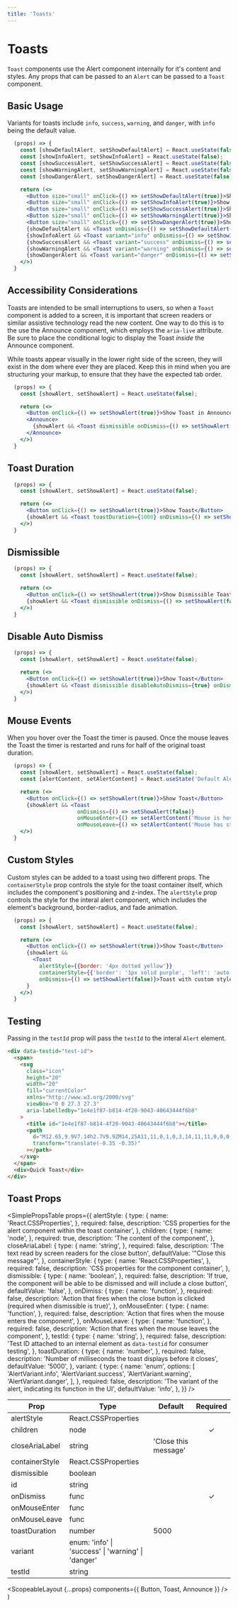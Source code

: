 ```yaml
---
title: 'Toasts'
---
```



# Toasts

`Toast` components use the <Link to="/api/alert">Alert component</Link> internally for it's content and styles. Any props that can be passed to an `Alert` can be passed to a `Toast` component.

## Basic Usage

Variants for toasts include `info`, `success`, `warning`, and `danger`, with `info` being the default value.

```.jsx
  (props) => {
    const [showDefaultAlert, setShowDefaultAlert] = React.useState(false);
    const [showInfoAlert, setShowInfoAlert] = React.useState(false);
    const [showSuccessAlert, setShowSuccessAlert] = React.useState(false);
    const [showWarningAlert, setShowWarningAlert] = React.useState(false);
    const [showDangerAlert, setShowDangerAlert] = React.useState(false);

    return (<>
      <Button size="small" onClick={() => setShowDefaultAlert(true)}>Show Default Toast</Button>
      <Button size="small" onClick={() => setShowInfoAlert(true)}>Show Info Toast</Button>
      <Button size="small" onClick={() => setShowSuccessAlert(true)}>Show Success Toast</Button>
      <Button size="small" onClick={() => setShowWarningAlert(true)}>Show Warning Toast</Button>
      <Button size="small" onClick={() => setShowDangerAlert(true)}>Show Danger Toast</Button>
      {showDefaultAlert && <Toast onDismiss={() => setShowDefaultAlert(false)}>Default Toast</Toast>}
      {showInfoAlert && <Toast variant="info" onDismiss={() => setShowInfoAlert(false)}>Info Toast</Toast>}
      {showSuccessAlert && <Toast variant="success" onDismiss={() => setShowSuccessAlert(false)}>Success Toast</Toast>}
      {showWarningAlert && <Toast variant="warning" onDismiss={() => setShowWarningAlert(false)}>Warning Toast</Toast>}
      {showDangerAlert && <Toast variant="danger" onDismiss={() => setShowDangerAlert(false)}>Danger Toast</Toast>}
    </>)
  }
```

## Accessibility Considerations

Toasts are intended to be small interruptions to users, so when a `Toast` component is added to a screen, it is important that screen readers or similar assistive technology
read the new content. One way to do this is to the use the <Link to="/api/announce">Announce component</Link>, which employs the `aria-live` attribute. Be sure to place
the conditional logic to display the Toast _inside_ the Announce component.

While toasts appear visually in the lower right side of the screen, they will exist in the dom where ever they are placed. Keep this in mind when you are structuring your
markup, to ensure that they have the expected tab order.

```.jsx
  (props) => {
    const [showAlert, setShowAlert] = React.useState(false);

    return (<>
      <Button onClick={() => setShowAlert(true)}>Show Toast in Announce</Button>
      <Announce>
        {showAlert && <Toast dismissible onDismiss={() => setShowAlert(false)}>Dismissible Toast with <a href="#">linked text</a></Toast>}
      </Announce>
    </>)
  }
```

## Toast Duration

```.jsx
  (props) => {
    const [showAlert, setShowAlert] = React.useState(false);

    return (<>
      <Button onClick={() => setShowAlert(true)}>Show Toast</Button>
      {showAlert && <Toast toastDuration={1000} onDismiss={() => setShowAlert(false)}>Quick Toast</Toast>}
    </>)
  }
```

## Dismissible

```.jsx
  (props) => {
    const [showAlert, setShowAlert] = React.useState(false);

    return (<>
      <Button onClick={() => setShowAlert(true)}>Show Dismissible Toast</Button>
      {showAlert && <Toast dismissible onDismiss={() => setShowAlert(false)}>Dismissible Toast</Toast>}
    </>)
  }
```

## Disable Auto Dismiss

```.jsx
  (props) => {
    const [showAlert, setShowAlert] = React.useState(false);

    return (<>
      <Button onClick={() => setShowAlert(true)}>Show Toast</Button>
      {showAlert && <Toast dismissible disableAutoDismiss={true} onDismiss={() => setShowAlert(false)}>Non-Auto Hiding Dismissible Toast</Toast>}
    </>)
  }
```

## Mouse Events

When you hover over the Toast the timer is paused. Once the mouse leaves the Toast the timer is restarted and runs for half of the original toast duration.

```.jsx
  (props) => {
    const [showAlert, setShowAlert] = React.useState(false);
    const [alertContent, setAlertContent] = React.useState('Default Alert Content');

    return (<>
      <Button onClick={() => setShowAlert(true)}>Show Toast</Button>
      {showAlert && <Toast
                      onDismiss={() => setShowAlert(false)}
                      onMouseEnter={() => setAlertContent('Mouse is hovering toast')}
                      onMouseLeave={() => setAlertContent('Mouse has stopped hovering toast')}>{alertContent}</Toast>}
    </>)
  }
```

## Custom Styles

Custom styles can be added to a toast using two different props. The `containerStyle` prop controls the style for the toast container itself,
which includes the component's positioning and z-index. The `alertStyle` prop controls the style for the interal alert component, which
includes the element's background, border-radius, and fade animation.

```.jsx
  (props) => {
    const [showAlert, setShowAlert] = React.useState(false);

    return (<>
      <Button onClick={() => setShowAlert(true)}>Show Toast</Button>
      {showAlert &&
        <Toast
          alertStyle={{border: '4px dotted yellow'}}
          containerStyle={{'border': '1px solid purple', 'left': 'auto', 'right': '20px'}}
          onDismiss={() => setShowAlert(false)}>Toast with custom styles</Toast>
      }
    </>)
  }
```

## Testing

Passing in the `testId` prop will pass the `testId` to the interal `Alert` element.

```html
<div data-testid="test-id">
  <span>
    <svg
      class="icon"
      height="20"
      width="20"
      fill="currentColor"
      xmlns="http://www.w3.org/2000/svg"
      viewBox="0 0 27.3 27.3"
      aria-labelledby="1e4e1f87-b814-4f20-9043-40643444f6b8"
    >
      <title id="1e4e1f87-b814-4f20-9043-40643444f6b8"></title>
      <path
        d="M12.65,9.9V7.14h2.7V9.9ZM14,25A11,11,0,1,0,3,14,11,11,0,0,0,14,25ZM14,.35A13.65,13.65,0,1,1,.35,14,13.62,13.62,0,0,1,14,.35ZM12.65,20.86V12.65h2.7v8.21Z"
        transform="translate(-0.35 -0.35)"
      ></path>
    </svg>
  </span>
  <div>Quick Toast</div>
</div>
```

## Toast Props

<SimplePropsTable
  props={{
    alertStyle: {
      type: {
        name: 'React.CSSProperties',
      },
      required: false,
      description:
        'CSS properties for the alert component within the toast container',
    },
    children: {
      type: {
        name: 'node',
      },
      required: true,
      description: 'The content of the component',
    },
    closeAriaLabel: {
      type: {
        name: 'string',
      },
      required: false,
      description: 'The text read by screen readers for the close button',
      defaultValue: '"Close this message"',
    },
    containerStyle: {
      type: {
        name: 'React.CSSProperties',
      },
      required: false,
      description: 'CSS properties for the component container',
    },
    dismissible: {
      type: {
        name: 'boolean',
      },
      required: false,
      description:
        'If true, the component will be able to be dismissed and will include a close button',
      defaultValue: 'false',
    },
    onDimiss: {
      type: {
        name: 'function',
      },
      required: false,
      description:
        'Action that fires when the close button is clicked (required when dismissible is true)',
    },
    onMouseEnter: {
      type: {
        name: 'function',
      },
      required: false,
      description: 'Action that fires when the mouse enters the component',
    },
    onMouseLeave: {
      type: {
        name: 'function',
      },
      required: false,
      description: 'Action that fires when the mouse leaves the component',
    },
    testId: {
      type: {
        name: 'string',
      },
      required: false,
      description:
        'Test ID attached to an internal element as `data-testid` for consumer testing',
    },
    toastDuration: {
      type: {
        name: 'number',
      },
      required: false,
      description: 'Number of milliseconds the toast displays before it closes',
      defaultValue: '5000',
    },
    variant: {
      type: {
        name: 'enum',
        options: [
          'AlertVariant.info',
          'AlertVariant.success',
          'AlertVariant.warning',
          'AlertVariant.danger',
        ],
      },
      required: false,
      description:
        'The variant of the alert, indicating its function in the UI',
      defaultValue: 'info',
    },
  }}
/>

| Prop           | Type                                                           | Default              | Required |
| -------------- | -------------------------------------------------------------- | -------------------- | :------: |
| alertStyle     | React.CSSProperties                                            |                      |          |
| children       | node                                                           |                      | &#10003; |
| closeAriaLabel     | string                                                         | 'Close this message' |          |
| containerStyle | React.CSSProperties                                            |                      |          |
| dismissible    | boolean                                                        |                      |          |
| id             | string                                                         |                      |          |
| onDismiss      | func                                                           |                      | &#10003; |
| onMouseEnter   | func                                                           |                      |          |
| onMouseLeave   | func                                                           |                      |          |
| toastDuration  | number                                                         | 5000                 |          |
| variant        | enum: 'info' &#124; 'success' &#124; 'warning' &#124; 'danger' |                      |          |
| testId         | string                                                         |                      |          |

  <ScopeableLayout {...props} components={{ Button, Toast, Announce }} />
)
